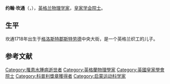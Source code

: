{{Infobox scientist
|name              = 约翰·坎通<br>John Canton
|image             = John Canton from NPG.jpg
|image_size       = 200px
|caption           = 约翰·坎通
|birth_date        = 1718年7月31日
|birth_place       = 英国[[格洛斯特郡|格洛斯特郡]][[斯特劳德|斯特劳德]]
|death_date        = 1772年3月22日
|death_place       = 英国[[伦敦|伦敦]]<ref>http://www.britannica.com/EBchecked/topic/93213/John-Canton</ref>
|residence         = 
|citizenship       = 
|nationality       = [[英格兰|英格兰]]
|ethnicity         = 
|field             = [[物理学|物理学]]
|work_institutions = 
|alma_mater        = 
|doctoral_advisor  = 
|doctoral_students = 
|known_for         = [[静电感应|静电感应]]<br> 人造[[磁鐵|磁鐵]] <br /> 液体的压缩性
|author_abbrev_bot = 
|author_abbrev_zoo = 
|influences        = 
|influenced        = 
|prizes            = [[科普利獎章|科普利獎章]]（1751年、1764年）
|religion          = 
|footnotes         = 
|signature         =
}}
'''约翰·坎通'''（{{lang-en|John Canton}}，{{bd|1718年|7月31日|1772年|3月22日}}），[[英格兰|英格兰]][[物理学家|物理学家]]，[[皇家学会|皇家学会院士]]。

== 生平 ==
坎通1718年出生于[[格洛斯特郡|格洛斯特郡]][[斯特劳德|斯特劳德]]中央大街，是一个英格兰织工的儿子。

==参考文献==
{{reflist}}

{{EB1911}}
{{1751年至1800年科普利奖章获得者}}
{{Authority control}}

{{DEFAULTSORT:Canton, John}}
[[Category:罹患水腫病逝世者|Category:罹患水腫病逝世者]]
[[Category:英格蘭物理學家|Category:英格蘭物理學家]]
[[Category:英國皇家學會院士|Category:英國皇家學會院士]]
[[Category:科普利獎章獲得者|Category:科普利獎章獲得者]]
[[Category:启蒙运动科学家|Category:启蒙运动科学家]]